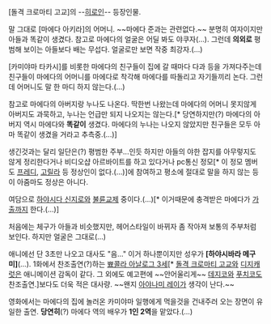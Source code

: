 [돌격 크로마티 고교]의 --[[히로인]]-- 등장인물.

말 그대로 [마에다 아키라]의 어머니. ~~마에다 준과는 관련없다.~~ 분명히 여자이지만 아들과 똑같이 생겼다. 참고로 마에다의 얼굴은 어딜 봐도 야쿠자(…). 그런데 '''의외로''' 평범해 보이는 아들보다 배는 무섭다. 얼굴로만 보면 작중 최강자.(...)

[카미야마 타카시]를 비롯한 마에다의 친구들이 집에 갈 때마다 다과 등을 가져다주는데 친구들이 마에다의 어머니를 마에다로 착각해 마에다를 따돌리고 자기들끼리 논다. 그런데 어머니도 말 한 마디 하지 않는다.(…)

참고로 마에다의 아버지랑 누나도 나온다. 딱한번 나왔는데 마에다의 어머니 못지않게 아버지도 과묵하고, 누나는 언급만 되지 나오지는 않는다.[* 당연하지만(?) 마에다의 아버지 역시 마에다와 '''똑같이''' 생겼다. 마에다의 누나는 나오지 않았지만 친구들은 모두 아마 똑같이 생겼을 거라고 추측중.(...)]

생긴것과는 달리 일단은(?) 평범한 주부...인듯 하지만 아들의 야한 잡지를 아무렇지도 않게 정리한다거나 비디오샵 아르바이트를 하고 있다거나 pc통신 정모[* 이 정모 멤버도 [[프레디]], [[고릴라]] 등 정상인이 없다.(...)]에 참여하고 평소에 절대로 말을 하지 않는 등 이 아줌마도 정상은 아니다.

여담으로 [[하야시다 신지로]]와 [[불륜]]교제 중이다.(...)[* 이거때문에 충격받은 마에다가 [[가출]]까지 한다.(...)]

처음에는 체구가 아들과 비슷했지만, 헤어스타일이 바뀌자 좀 작아져 보통의 주부처럼 보인다. 하지만 얼굴은 그대로(...)

애니에선 단 3초만 나오고 대사도 "음..." 이거 하나뿐이지만 성우가 '''[하야시바라 메구미]'''(…). 1화에서 찬조출연(?)하는 [[뾰콜라 아날로그 3세]][* [[돌격 크로마티 고교]]와 [[디지캐럿]]은 애니메이션 감독이 같다. 그 외에도 예고편에 ~~안어울리게~~ [[데지코]]와 [[푸치코]]도 찬조출연.]보다도 더욱 적은 대사량. ~~왠지 [[아야나미 레이]]가 생각이 난다.~~

영화에서는 마에다의 집에 놀러온 카미야마 일행에게 먹을것을 건내주러 오는 장면이 유일한 출연. '''당연히'''(?) 마에다 역의 배우가 '''1인 2역'''을 맡았다.(...)
